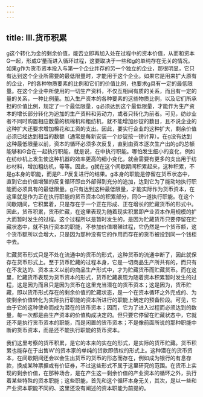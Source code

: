 ```yaml
---
---
---
```

title: Ⅲ.货币积累
---



g这个转化为金的剩余价值，能否立即再加入处在过程中的资本价值，从而和资本G一起，形成G′量而进入循环过程，这要取决于一些和g的单纯存在无关的情况。如果g作为货币资本投入与第一个企业并存的另一个独立的企业，那很明显，它只有达到这个企业所需要的最低限量时，才能用于这个企业。如果它是用来扩大原有的企业，P的各种物质要素的比例和它们的价值比例，也要求g具有一定的最低限量。在这个企业中所使用的一切生产资料，不仅互相间有质的关系，而且有一定的量的关系，一种比例量。加入生产资本的各种要素的这些物质比例，以及它们所承担的价值比例，规定了一个最低限量，g必须达到这个最低限量，才能作为生产资本的增长部分转化为追加的生产资料和劳动力，或者只转化为前者。可见，纺纱业者不同时购置相应数量的梳棉机和粗纺机，就不能增加纱锭的数目，且不说企业的这种扩大还要求增加棉花和工资的支出。因此，要实行企业的这种扩大，剩余价值必须已经达到相当的数额（通常是每新安装一个纱锭按一镑计算）。在g没有达到这种最低限量以前，资本的循环必须多次反复，直到由资本逐次生产出的g的总额能够和G合在一起执行职能，就是说，在中执行职能。哪怕发生细小的变化，例如在纺纱机上发生使这种机器的效率更高的细小变化，就会需要有更多的支出用于纺纱材料，增加粗纺机，等等。因此，g就在这个间歇期间积累起来，这种积累，不是g本身的职能，而是P…P反复进行的结果。g本身的职能是停留在货币状态中，直到它由价值增殖的反复循环即由外部得到充分的追加，达到它为了能动地执行职能而必须具有的最低限量。g只有达到这种最低限量，才能实际作为货币资本，在这里就是作为正在执行职能的货币资本G的积累部分，同G一道执行职能。在这个间歇期间，它积累着，只是存在于一个正在形成、正在增长的贮藏货币的形式中。因此，货币积累，货币贮藏，在这里表现为随着现实积累即产业资本作用规模的扩大而暂时发生的过程。这个过程所以是暂时发生的，是因为贮藏货币只要停留在贮藏状态中，就不执行资本的职能，不参加价值增殖过程，它仍然是一个货币额，这个货币额所以会增大，只是因为那种没有它的作用而存在的货币被投到同一个钱柜中去。

贮藏货币形式只是不处在流通中的货币的形式，这种货币的流通中断了，因此就保存在货币形式上。至于货币贮藏的过程本身，它是一切商品生产所共有的，而只有在不发达的、资本主义以前的商品生产形式中，才为贮藏货币而贮藏货币。而在这里，贮藏货币表现为货币资本的形式，货币贮藏表现为随着资本积累暂时发生的过程，这是因为而且只是因为货币在这里充当潜在的货币资本；这是因为，货币贮藏，即以货币形式存在的剩余价值的贮藏状态，是一个在资本循环之外完成的、为使剩余价值转化为实际执行职能的资本所进行的职能上确定的预备阶段。可见，它由于它的这种使命而成为潜在的货币资本；因而，它为了进入过程而必须达到的数量，每一次都是由生产资本的价值构成决定的。但只要它停留在贮藏状态中，它就还不是执行货币资本的职能，而是闲置的货币资本；不是像前面所说的那种职能中断的货币资本，而是还不能执行职能的货币资本。

我们这里考察的货币积累，是它的本来的实在的形式，是实际的货币贮藏。货币积累也能存在于出售W′的资本家的单纯的贷款即债权的形式上。这种潜在的货币资本，在间歇期间还会以会生出货币的货币的形态而存在，例如成为银行的有息存款，换成某种票据或有价证券，不过这些形式不属于这里研究的范围。在货币上实现的剩余价值，在那种场合，是在产生这一剩余价值的产业资本的循环之外，执行着某些特殊的资本职能；这些职能，首先和这个循环本身无关，其次，是以一些和产业资本职能不同的、这里还没有阐述的资本职能为前提的。